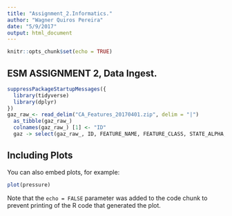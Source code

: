 ```yaml
---
title: "Assignment_2.Informatics."
author: "Wagner Quiros Pereira"
date: "5/9/2017"
output: html_document
---
```


```r
knitr::opts_chunk$set(echo = TRUE)
```

## ESM ASSIGNMENT 2, Data Ingest.

```r
suppressPackageStartupMessages({
  library(tidyverse)
  library(dplyr)
})
gaz_raw_<- read_delim("CA_Features_20170401.zip", delim = "|")
  as_tibble(gaz_raw_)
  colnames(gaz_raw_) [1] <- "ID"
  gaz -> select(gaz_raw_, ID, FEATURE_NAME, FEATURE_CLASS, STATE_ALPHA, COUNTY_NAME, PRIM_LAT_DEC, PRIM_LONG_DEC, SOURCE_LAT_DEC,  SOURCE_LONG_DEC, ELEV_IN_M, MAP_NAME, DATE_CREATED, DATE_EDITED)
```





## Including Plots

You can also embed plots, for example:

```r
plot(pressure)
```

Note that the `echo = FALSE` parameter was added to the code chunk to prevent printing of the R code that generated the plot.
